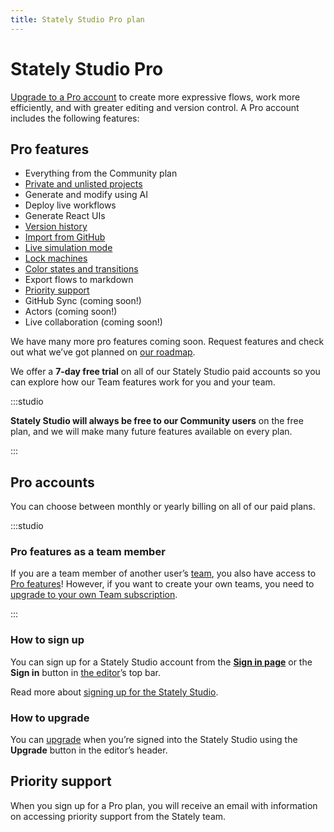 ```yaml
---
title: Stately Studio Pro plan
---
```


# Stately Studio Pro

[Upgrade to a Pro account](https://stately.ai/pricing) to create more expressive flows, work more efficiently, and with greater editing and version control. A Pro account includes the following features:

## Pro features

- Everything from the Community plan
- [Private and unlisted projects](/projects.mdx#change-a-projects-visibility)
- Generate and modify using AI
- Deploy live workflows
- Generate React UIs
- [Version history](/versions.mdx)
- [Import from GitHub](/import-from-github.mdx)
- [Live simulation mode](/live-simulation.mdx)
- [Lock machines](/lock-machines.mdx)
- [Color states and transitions](/colors.mdx)
- Export flows to markdown
- [Priority support](/studio-pro-plan.mdx#priority-support)
- GitHub Sync (coming soon!)
- Actors (coming soon!)
- Live collaboration (coming soon!)

We have many more pro features coming soon. Request features and check out what we’ve got planned on [our roadmap](https://feedback.stately.ai).

We offer a **7-day free trial** on all of our Stately Studio paid accounts so you can explore how our Team features work for you and your team.

:::studio

**Stately Studio will always be free to our Community users** on the free plan, and we will make many future features available on every plan.

:::

## Pro accounts

You can choose between monthly or yearly billing on all of our paid plans.

:::studio

### Pro features as a team member

If you are a team member of another user’s [team](/teams.mdx), you also have access to [Pro features](#pro-features)! However, if you want to create your own teams, you need to [upgrade to your own Team subscription](/upgrade.mdx).

:::

### How to sign up

You can sign up for a Stately Studio account from the [**Sign in page**](https://stately.ai/registry/login) or the **Sign in** button in [the editor](https://stately.ai/editor)’s top bar.

Read more about [signing up for the Stately Studio](sign-up.mdx).

### How to upgrade

You can [upgrade](upgrade.mdx) when you’re signed into the Stately Studio using the **Upgrade** button in the editor’s header.

## Priority support

When you sign up for a Pro plan, you will receive an email with information on accessing priority support from the Stately team.
